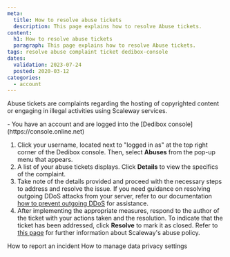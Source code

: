 ```yaml
---
meta:
  title: How to resolve abuse tickets
  description: This page explains how to resolve Abuse tickets.
content:
  h1: How to resolve abuse tickets
  paragraph: This page explains how to resolve Abuse tickets.
tags: resolve abuse complaint ticket dedibox-console 
dates:
  validation: 2023-07-24
  posted: 2020-03-12
categories:
  - account
---
```


Abuse tickets are complaints regarding the hosting of copyrighted content or engaging in illegal activities using Scaleway services.

<Message type="requirement">
  - You have an account and are logged into the [Dedibox console](https://console.online.net) 
</Message>


1. Click your username, located next to "logged in as" at the top right corner of the Dedibox console. Then, select **Abuses** from the pop-up menu that appears.
2. A list of your abuse tickets displays. Click **Details** to view the specifics of the complaint.
3. Take note of the details provided and proceed with the necessary steps to address and resolve the issue. If you need guidance on resolving outgoing DDoS attacks from your server, refer to our documentation [how to prevent outgoing DDoS](/compute/instances/reference-content/preventing-outgoing-ddos/) for assistance.
4. After implementing the appropriate measures, respond to the author of the ticket with your actions taken and the resolution. To indicate that the ticket has been addressed, click **Resolve** to mark it as closed.
    <Message type="note">
      Refer to [this page](https://www.scaleway.com/en/abuse-notice/) for further information about Scaleway's abuse policy.
    </Message>

<Navigation title="See Also">
  <PreviousButton to="/dedibox-console/my-account/how-to/report-incident">How to report an incident</PreviousButton>
  <NextButton to="/dedibox-console/my-account/how-to/manage-data-settings/">How to manage data privacy settings</NextButton>
</Navigation>